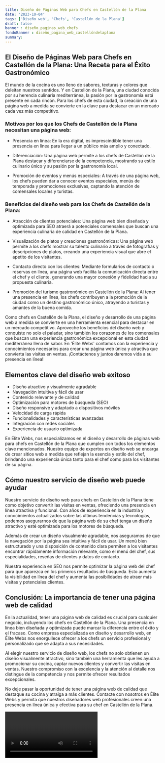 ```yaml
---
title: Diseño de Páginas Web para Chefs en Castellón de la Plana
date: '2023-10-04'
tags: ['Diseño web', 'Chefs', 'Castellón de la Plana']
draft: false
banner : diseño_paginas_web_chefs
fondoBanner : diseño_pagina_web_castellóndelaplana
summary:  
---
```


## El Diseño de Páginas Web para Chefs en Castellón de la Plana: Una Receta para el Éxito Gastronómico

 

El mundo de la cocina es uno lleno de sabores, texturas y colores que deleitan nuestros sentidos. Y en Castellón de la Plana, una ciudad conocida por su herencia culinaria mediterránea, la pasión por la gastronomía está presente en cada rincón. Para los chefs de esta ciudad, la creación de una página web a medida se convierte en la clave para destacar en un mercado cada vez más competitivo.

### Motivos por los que los Chefs de Castellón de la Plana necesitan una página web:

* Presencia en línea: En la era digital, es imprescindible tener una presencia en línea para llegar a un público más amplio y conectado.

* Diferenciación: Una página web permite a los chefs de Castellón de la Plana destacar y diferenciarse de la competencia, mostrando su estilo culinario único y su pasión por la gastronomía local.

* Promoción de eventos y menús especiales: A través de una página web, los chefs pueden dar a conocer eventos especiales, menús de temporada y promociones exclusivas, captando la atención de comensales locales y turistas.

### Beneficios del diseño web para los Chefs de Castellón de la Plana:

* Atracción de clientes potenciales: Una página web bien diseñada y optimizada para SEO atraerá a potenciales comensales que buscan una experiencia culinaria de calidad en Castellón de la Plana.

* Visualización de platos y creaciones gastronómicas: Una página web permite a los chefs mostrar su talento culinario a través de fotografías y descripciones de platos, creando una experiencia visual que abre el apetito de los visitantes.

* Contacto directo con los clientes: Mediante formularios de contacto o reservas en línea, una página web facilita la comunicación directa entre el chef y el cliente, generando una mayor conexión y fidelidad hacia su propuesta culinaria.

* Promoción del turismo gastronómico en Castellón de la Plana: Al tener una presencia en línea, los chefs contribuyen a la promoción de la ciudad como un destino gastronómico único, atrayendo a turistas y amantes de la buena comida.

Como chefs en Castellón de la Plana, el diseño y desarrollo de una página web a medida se convierte en una herramienta esencial para destacar en un mercado competitivo. Aproveche los beneficios del diseño web y conquiste no solo el paladar, sino también los corazones de los comensales que buscan una experiencia gastronómica excepcional en esta ciudad mediterránea llena de sabor. En 'Élite Webs' contamos con la experiencia y conocimientos necesarios para crear una página web única y atractiva que convierta las visitas en ventas. ¡Contáctenos y juntos daremos vida a su presencia en línea!

<GifSeo />

<Cta />

## Elementos clave del diseño web exitoso

- Diseño atractivo y visualmente agradable
- Navegación intuitiva y fácil de usar
- Contenido relevante y de calidad
- Optimización para motores de búsqueda (SEO)
- Diseño responsive y adaptado a dispositivos móviles
- Velocidad de carga rápida
- Funcionalidades y características avanzadas
- Integración con redes sociales
- Experiencia de usuario optimizada

En Élite Webs, nos especializamos en el diseño y desarrollo de páginas web para chefs en Castellón de la Plana que cumplen con todos los elementos clave mencionados. Nuestro equipo de expertos en diseño web se encarga de crear sitios web a medida que reflejan la esencia y estilo del chef, brindando una experiencia única tanto para el chef como para los visitantes de su página.

## Cómo nuestro servicio de diseño web puede ayudar

Nuestro servicio de diseño web para chefs en Castellón de la Plana tiene como objetivo convertir las visitas en ventas, ofreciendo una presencia en línea atractiva y funcional. Con años de experiencia en la industria y conocimientos actualizados sobre las últimas tendencias y tecnologías, podemos asegurarnos de que la página web de su chef tenga un diseño atractivo y esté optimizada para los motores de búsqueda.

Además de crear un diseño visualmente agradable, nos aseguramos de que la navegación por la página sea intuitiva y fácil de usar. Un menú bien estructurado y una disposición de contenido clara permiten a los visitantes encontrar rápidamente información relevante, como el menú del chef, sus especialidades, reseñas de clientes y datos de contacto.

Nuestra experiencia en SEO nos permite optimizar la página web del chef para que aparezca en los primeros resultados de búsqueda. Esto aumenta la visibilidad en línea del chef y aumenta las posibilidades de atraer más visitas y potenciales clientes.

## Conclusión: La importancia de tener una página web de calidad

En la actualidad, tener una página web de calidad es crucial para cualquier negocio, incluyendo los chefs en Castellón de la Plana. Una presencia en línea bien diseñada y optimizada puede marcar la diferencia entre el éxito y el fracaso. Como empresa especializada en diseño y desarrollo web, en Élite Webs nos enorgullece ofrecer a los chefs un servicio profesional y personalizado que se adapta a sus necesidades.

Al elegir nuestro servicio de diseño web, los chefs no solo obtienen un diseño visualmente atractivo, sino también una herramienta que les ayuda a promocionar su cocina, captar nuevos clientes y convertir las visitas en ventas. Nuestro compromiso con la excelencia y la atención al detalle nos distingue de la competencia y nos permite ofrecer resultados excepcionales.

No deje pasar la oportunidad de tener una página web de calidad que destaque su cocina y atraiga a más clientes. Contacte con nosotros en Élite Webs y permita que nuestros diseñadores web profesionales creen una presencia en línea única y efectiva para su chef en Castellón de la Plana.

<Video />

<CtaBot job='Chefs' city='Castellón de la Plana'/>

<Gmaps query='Castellón de la Plana+españa+maps' />